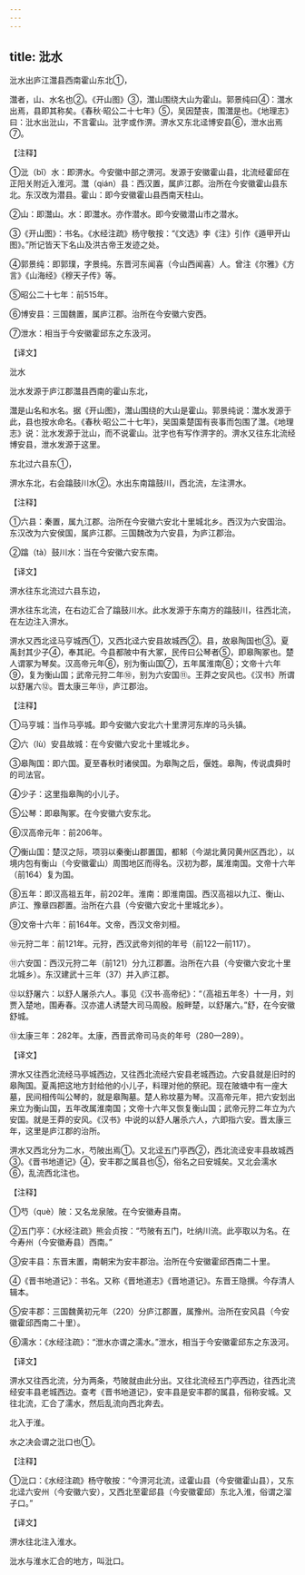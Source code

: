 ```yaml
---
---
---
```

title: 沘水
---





沘水出庐江灊县西南霍山东北①，


灊者，山、水名也②。《开山图》③，灊山围绕大山为霍山。郭景纯曰④：灊水出焉，县即其称矣。《春秋·昭公二十七年》⑤，吴因楚丧，围灊是也。《地理志》曰：沘水出沘山，不言霍山。沘字或作淠。淠水又东北迳博安县⑥，泄水出焉⑦。


【注释】


①沘（bǐ）水：即淠水。今安徽中部之淠河。发源于安徽霍山县，北流经霍邱在正阳关附近入淮河。灊（qián）县：西汉置，属庐江郡。治所在今安徽霍山县东北。东汉改为潜县。霍山：即今安徽霍山县西南天柱山。


②山：即灊山。水：即灊水。亦作潜水。即今安徽潜山市之潜水。


③《开山图》：书名。《水经注疏》杨守敬按：“《文选》李《注》引作《遁甲开山图》。”所记皆天下名山及洪古帝王发迹之处。


④郭景纯：即郭璞，字景纯。东晋河东闻喜（今山西闻喜）人。曾注《尔雅》《方言》《山海经》《穆天子传》等。


⑤昭公二十七年：前515年。


⑥博安县：三国魏置，属庐江郡。治所在今安徽六安西。


⑦泄水：相当于今安徽霍邱东之东汲河。


【译文】


沘水


沘水发源于庐江郡灊县西南的霍山东北，


灊是山名和水名。据《开山图》，灊山围绕的大山是霍山。郭景纯说：灊水发源于此，县也按水命名。《春秋·昭公二十七年》，吴国乘楚国有丧事而包围了灊。《地理志》说：沘水发源于沘山，而不说霍山。沘字也有写作淠字的。淠水又往东北流经博安县，泄水发源于这里。


东北过六县东①，


淠水东北，右会蹹鼓川水②。水出东南蹹鼓川，西北流，左注淠水。


【注释】


①六县：秦置，属九江郡。治所在今安徽六安北十里城北乡。西汉为六安国治。东汉改为六安侯国，属庐江郡。三国魏改为六安县，为庐江郡治。


②蹹（tà）鼓川水：当在今安徽六安东南。


【译文】


淠水往东北流过六县东边，


淠水往东北流，在右边汇合了蹹鼓川水。此水发源于东南方的蹹鼓川，往西北流，在左边注入淠水。


淠水又西北迳马亨城西①，又西北迳六安县故城西②。县，故皋陶国也③。夏禹封其少子④，奉其祀。今县都陂中有大冢，民传曰公琴者⑤，即皋陶冢也。楚人谓冢为琴矣。汉高帝元年⑥，别为衡山国⑦，五年属淮南⑧；文帝十六年⑨，复为衡山国；武帝元狩二年⑩，别为六安国⑪。王莽之安风也。《汉书》所谓以舒屠六⑫。晋太康三年⑬，庐江郡治。


【注释】


①马亨城：当作马亭城。即今安徽六安北六十里淠河东岸的马头镇。


②六（lù）安县故城：在今安徽六安北十里城北乡。


③皋陶国：即六国。夏至春秋时诸侯国。为皋陶之后，偃姓。皋陶，传说虞舜时的司法官。


④少子：这里指皋陶的小儿子。


⑤公琴：即皋陶冢。在今安徽六安东北。


⑥汉高帝元年：前206年。


⑦衡山国：楚汉之际，项羽以秦衡山郡置国，都邾（今湖北黄冈黄州区西北），以境内包有衡山（今安徽霍山）周围地区而得名。汉初为郡，属淮南国。文帝十六年（前164）复为国。


⑧五年：即汉高祖五年，前202年。淮南：即淮南国。西汉高祖以九江、衡山、庐江、豫章四郡置。治所在六县（今安徽六安北十里城北乡）。


⑨文帝十六年：前164年。文帝，西汉文帝刘桓。


⑩元狩二年：前121年。元狩，西汉武帝刘彻的年号（前122—前117）。


⑪六安国：西汉元狩二年（前121）分九江郡置。治所在六县（今安徽六安北十里北城乡）。东汉建武十三年（37）并入庐江郡。


⑫以舒屠六：以舒人屠杀六人。事见《汉书·高帝纪》：“（高祖五年冬）十一月，刘贾入楚地，围寿春。汉亦遣人诱楚大司马周殷。殷畔楚，以舒屠六。”舒，在今安徽舒城。


⑬太康三年：282年。太康，西晋武帝司马炎的年号（280—289）。


【译文】


淠水又往西北流经马亭城西边，又往西北流经六安县老城西边。六安县就是旧时的皋陶国。夏禹把这地方封给他的小儿子，料理对他的祭祀。现在陂塘中有一座大墓，民间相传叫公琴的，就是皋陶墓。楚人称坟墓为琴。汉高帝元年，把六安划出来立为衡山国，五年改属淮南国；文帝十六年又恢复衡山国；武帝元狩二年立为六安国。就是王莽的安风。《汉书》中说的以舒人屠杀六人，六即指六安。晋太康三年，这里是庐江郡的治所。


淠水又西北分为二水，芍陂出焉①。又北迳五门亭西②，西北流迳安丰县故城西③。《晋书地道记》④，安丰郡之属县也⑤，俗名之曰安城矣。又北会濡水⑥，乱流西北注也。


【注释】


①芍（què）陂：又名龙泉陂。在今安徽寿县南。


②五门亭：《水经注疏》熊会贞按：“芍陂有五门，吐纳川流。此亭取以为名。在今寿州（今安徽寿县）西南。”


③安丰县：东晋末置，南朝宋为安丰郡治。治所在今安徽霍邱西南二十里。


④《晋书地道记》：书名。又称《晋地道志》《晋地道记》。东晋王隐撰。今存清人辑本。


⑤安丰郡：三国魏黄初元年（220）分庐江郡置，属豫州。治所在安风县（今安徽霍邱西南二十里）。


⑥濡水：《水经注疏》：“泄水亦谓之濡水。”泄水，相当于今安徽霍邱东之东汲河。


【译文】


淠水又往西北流，分为两条，芍陂就由此分出。又往北流经五门亭西边，往西北流经安丰县老城西边。查考《晋书地道记》，安丰县是安丰郡的属县，俗称安城。又往北流，汇合了濡水，然后乱流向西北奔去。


北入于淮。


水之决会谓之沘口也①。


【注释】


①沘口：《水经注疏》杨守敬按：“今淠河北流，迳霍山县（今安徽霍山县），又东北迳六安州（今安徽六安），又西北至霍邱县（今安徽霍邱）东北入淮，俗谓之溜子口。”


【译文】


淠水往北注入淮水。


沘水与淮水汇合的地方，叫沘口。
